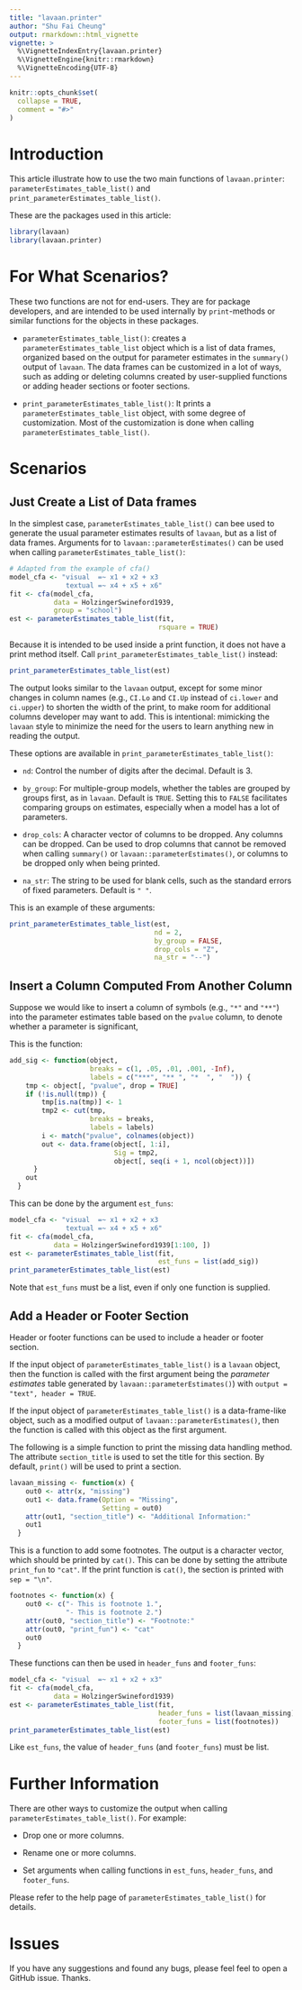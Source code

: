 ```yaml
---
title: "lavaan.printer"
author: "Shu Fai Cheung"
output: rmarkdown::html_vignette
vignette: >
  %\VignetteIndexEntry{lavaan.printer}
  %\VignetteEngine{knitr::rmarkdown}
  %\VignetteEncoding{UTF-8}
---
```


```r
knitr::opts_chunk$set(
  collapse = TRUE,
  comment = "#>"
)
```

# Introduction

This article illustrate how to use
the two main functions of `lavaan.printer`:
`parameterEstimates_table_list()` and
`print_parameterEstimates_table_list()`.

These are the packages used in this
article:

```r
library(lavaan)
library(lavaan.printer)
```

# For What Scenarios?

These two functions are not for end-users.
They are for package developers, and are
intended to be used internally by
`print`-methods or similar functions for
the objects in these packages.

- `parameterEstimates_table_list()`:
  creates a `parameterEstimates_table_list`
  object which is a list of data frames,
  organized based on the output for
  parameter estimates in the `summary()`
  output of `lavaan`. The data frames
  can be customized in a lot of ways,
  such as adding or deleting columns
  created by user-supplied functions or
  adding header sections or footer
  sections.

- `print_parameterEstimates_table_list()`:
  It prints a `parameterEstimates_table_list`
  object, with some degree of customization.
  Most of the customization is done when
  calling `parameterEstimates_table_list()`.

# Scenarios

## Just Create a List of Data frames

In the simplest case, `parameterEstimates_table_list()`
can bee used to generate the usual parameter
estimates results of `lavaan`, but as
a list of data frames. Arguments for
to `lavaan::parameterEstimates()` can
be used when calling
`parameterEstimates_table_list()`:

```r
# Adapted from the example of cfa()
model_cfa <- "visual  =~ x1 + x2 + x3
              textual =~ x4 + x5 + x6"
fit <- cfa(model_cfa,
           data = HolzingerSwineford1939,
           group = "school")
est <- parameterEstimates_table_list(fit,
                                     rsquare = TRUE)
```

Because it is intended to be used inside
a print function, it does not have a
print method itself. Call
`print_parameterEstimates_table_list()`
instead:

```r
print_parameterEstimates_table_list(est)
```

The output looks similar to the `lavaan`
output, except for some minor changes
in column names (e.g., `CI.Lo` and `CI.Up`
instead of `ci.lower` and `ci.upper`) to
shorten the width of the print, to make
room for additional columns developer
may want to add. This is intentional:
mimicking the `lavaan` style to minimize
the need for the users to learn anything
new in reading the output.

These options are available in
`print_parameterEstimates_table_list()`:

- `nd`: Control the number of digits
  after the decimal. Default is 3.

- `by_group`: For multiple-group models,
  whether the tables are grouped by
  groups first, as in `lavaan`. Default
  is `TRUE`. Setting this to `FALSE`
  facilitates comparing groups on
  estimates, especially when a model has
  a lot of parameters.

- `drop_cols`: A character vector of
  columns to be dropped. Any columns can
  be dropped. Can be used to drop columns
  that cannot be removed when calling
  `summary()` or `lavaan::parameterEstimates()`,
  or columns to be dropped only when being
  printed.

- `na_str`: The string to be used for
  blank cells, such as the standard
  errors of fixed parameters. Default is
  `" "`.

This is an example of these arguments:

```r
print_parameterEstimates_table_list(est,
                                    nd = 2,
                                    by_group = FALSE,
                                    drop_cols = "Z",
                                    na_str = "--")
```

## Insert a Column Computed From Another Column

Suppose we would like to insert a column
of symbols (e.g., `"*"` and `"**"`) into
the parameter estimates table based
on the `pvalue` column, to denote
whether a parameter is significant,

This is the function:

```r
add_sig <- function(object,
                    breaks = c(1, .05, .01, .001, -Inf),
                    labels = c("***", "** ", "*  ", "  ")) {
    tmp <- object[, "pvalue", drop = TRUE]
    if (!is.null(tmp)) {
        tmp[is.na(tmp)] <- 1
        tmp2 <- cut(tmp,
                    breaks = breaks,
                    labels = labels)
        i <- match("pvalue", colnames(object))
        out <- data.frame(object[, 1:i],
                          Sig = tmp2,
                          object[, seq(i + 1, ncol(object))])
      }
    out
  }
```

This can be done by the argument `est_funs`:

```r
model_cfa <- "visual  =~ x1 + x2 + x3
              textual =~ x4 + x5 + x6"
fit <- cfa(model_cfa,
           data = HolzingerSwineford1939[1:100, ])
est <- parameterEstimates_table_list(fit,
                                     est_funs = list(add_sig))
print_parameterEstimates_table_list(est)
```

Note that `est_funs` must be a list, even if only one
function is supplied.

## Add a Header or Footer Section

Header or footer functions can be used to
include a header or footer section.

If the input object of `parameterEstimates_table_list()`
is a `lavaan` object, then the function
is called with the first argument being
the *parameter* *estimates*
table generated by `lavaan::parameterEstimates()`)
with `output = "text", header = TRUE`.

If the input object of `parameterEstimates_table_list()`
is a data-frame-like object, such as a
modified output of `lavaan::parameterEstimates()`,
then the function is called with this
object as the first argument.

The following is a simple function to print
the missing data handling method. The
attribute `section_title` is used to
set the title for this section. By
default, `print()` will be used to print
a section.

```r
lavaan_missing <- function(x) {
    out0 <- attr(x, "missing")
    out1 <- data.frame(Option = "Missing",
                       Setting = out0)
    attr(out1, "section_title") <- "Additional Information:"
    out1
  }
```

This is a function to add some footnotes.
The output is a character vector, which
should be printed by `cat()`. This can
be done by setting the attribute
`print_fun` to `"cat"`. If the print
function is `cat()`, the section is
printed with `sep = "\n"`.

```r
footnotes <- function(x) {
    out0 <- c("- This is footnote 1.",
              "- This is footnote 2.")
    attr(out0, "section_title") <- "Footnote:"
    attr(out0, "print_fun") <- "cat"
    out0
  }
```

These functions can then be used in
`header_funs` and `footer_funs`:

```r
model_cfa <- "visual  =~ x1 + x2 + x3"
fit <- cfa(model_cfa,
           data = HolzingerSwineford1939)
est <- parameterEstimates_table_list(fit,
                                     header_funs = list(lavaan_missing),
                                     footer_funs = list(footnotes))
print_parameterEstimates_table_list(est)
```

Like `est_funs`, the value of `header_funs`
(and `footer_funs`) must be list.

# Further Information

There are other ways to customize the
output when calling `parameterEstimates_table_list()`.
For example:

- Drop one or more columns.

- Rename one or more columns.

- Set arguments when calling functions in
  `est_funs`, `header_funs`, and
  `footer_funs`.

Please refer to the help page of
`parameterEstimates_table_list()` for
details.

# Issues

If you have any suggestions and found any bugs, please feel
feel to open a GitHub issue. Thanks.